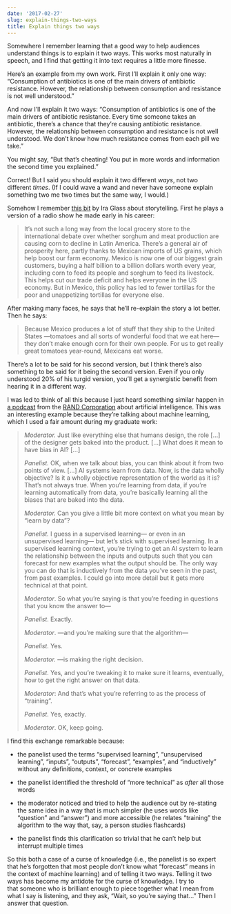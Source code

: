 ```yaml
---
date: '2017-02-27'
slug: explain-things-two-ways
title: Explain things two ways
---
```


Somewhere I remember learning that a good way to help audiences understand things is to explain it two ways. This works most naturally in speech, and I find that getting it into text requires a little more finesse.

Here's an example from my own work. First I'll explain it only one way: "Consumption of antibiotics is one of the main drivers of antibiotic resistance. However, the relationship between consumption and resistance is not well understood."

And now I'll explain it two ways: "Consumption of antibiotics is one of the main drivers of antibiotic resistance. Every time someone takes an antibiotic, there's a chance that they're causing antibiotic resistance. However, the relationship between consumption and resistance is not well understood. We don't know how much resistance comes from each pill we take."

You might say, "But that's cheating! You put in more words and information the second time you explained."

Correct! But I said you should explain it two different _ways_, not two different _times_. (If I could wave a wand and never have someone explain something two me two times but the same way, I would.)

Somehow I remember [this bit](https://www.youtube.com/watch?v=X2wLP0izeJE) by Ira Glass about storytelling. First he plays a version of a radio show he made early in his career:



<blockquote>It's not such a long way from the local grocery store to the international debate over whether sorghum and meat production are causing corn to decline in Latin America. There's a general air of prosperity here, partly thanks to Mexican imports of US grains, which help boost our farm economy. Mexico is now one of our biggest grain customers, buying a half billion to a billion dollars worth every year, including corn to feed its people and sorghum to feed its livestock. This helps cut our trade deficit and helps everyone in the US economy. But in Mexico, this policy has led to fewer tortillas for the poor and unappetizing tortillas for everyone else.</blockquote>



After making many faces, he says that he'll re-explain the story a lot better. Then he says:



<blockquote>Because Mexico produces a lot of stuff that they ship to the United States —tomatoes and all sorts of wonderful food that we eat here— they don't make enough corn for their own people. For us to get really great tomatoes year-round, Mexicans eat worse.</blockquote>



There's a lot to be said for his second version, but I think there's also something to be said for it being the second version. Even if you only understood 20% of his turgid version, you'll get a synergistic benefit from hearing it in a different way.

I was led to think of all this because I just heard something similar happen in [a podcast](http://www.rand.org/multimedia/audio/2016/12/14/the-future-of-artificial-intelligence.html) from the [RAND Corporation](http://www.rand.org/) about artificial intelligence. This was an interesting example because they're talking about machine learning, which I used a fair amount during my graduate work:



<blockquote>_Moderator._ Just like everything else that humans design, the role [...] of the designer gets baked into the product. [...] What does it mean to have bias in AI? [...]

_Panelist._ OK, when we talk about bias, you can think about it from two points of view. [...] AI systems learn from data. Now, is the data wholly objective? Is it a wholly objective representation of the world as it is? That's not always true. When you're learning from data, if you're learning automatically from data, you're basically learning all the biases that are baked into the data.

_Moderator._ Can you give a little bit more context on what you mean by "learn by data"?

_Panelist._ I guess in a supervised learning— or even in an unsupervised learning— but let's stick with supervised learning. In a supervised learning context, you're trying to get an AI system to learn the relationship between the inputs and outputs such that you can forecast for new examples what the output should be. The only way you can do that is inductively from the data you've seen in the past, from past examples. I could go into more detail but it gets more technical at that point.

_Moderator_. So what you're saying is that you're feeding in questions that you know the answer to—

_Panelist_. Exactly.

_Moderator_. —and you're making sure that the algorithm—

_Panelist_. Yes.

_Moderator._ —is making the right decision.

_Panelist_. Yes, and you're tweaking it to make sure it learns, eventually, how to get the right answer on that data.

_Moderator_: And that's what you're referring to as the process of "training".

_Panelist_. Yes, exactly.

_Moderator_. OK, keep going.</blockquote>



I find this exchange remarkable because:





  * the panelist used the terms "supervised learning", "unsupervised learning", "inputs", "outputs", "forecast", "examples", and "inductively" without any definitions, context, or concrete examples


  * the panelist identified the threshold of "more technical" as _after_ all those words


  * the moderator noticed and tried to help the audience out by re-stating the same idea in a way that is much simpler (he uses words like "question" and "answer") and more accessible (he relates "training" the algorithm to the way that, say, a person studies flashcards)


  * the panelist finds this clarification so trivial that he can't help but interrupt multiple times



So this both a case of a curse of knowledge (i.e., the panelist is so expert that he's forgotten that most people don't know what "forecast" means in the context of machine learning) and of telling it two ways. Telling it two ways has become my antidote for the curse of knowledge. I try to that someone who is brilliant enough to piece together what I mean from what I say is listening, and they ask, "Wait, so you're saying that..." Then I answer that question.